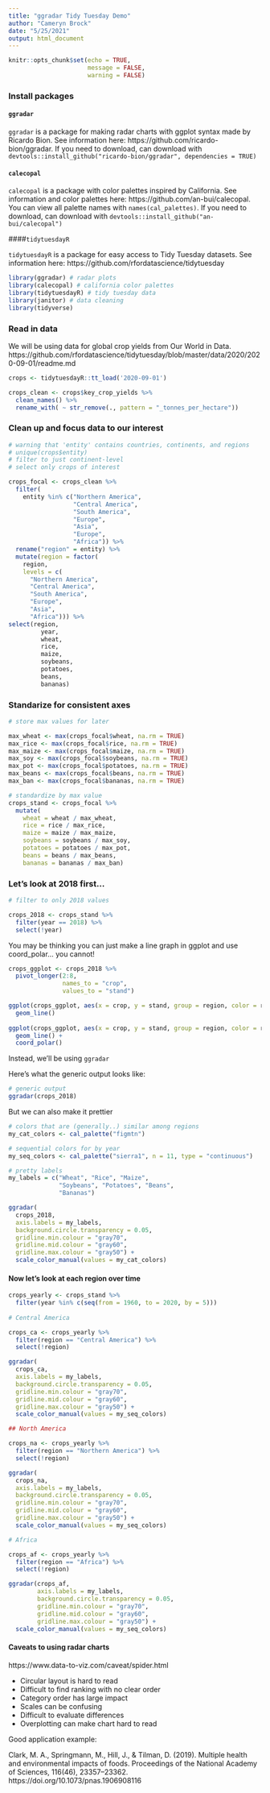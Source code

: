```yaml
---
title: "ggradar Tidy Tuesday Demo"
author: "Cameryn Brock"
date: "5/25/2021"
output: html_document
---
```


```r
knitr::opts_chunk$set(echo = TRUE,
                      message = FALSE,
                      warning = FALSE)
```

### Install packages

#### `ggradar`

`ggradar` is a package for making radar charts with ggplot syntax made by Ricardo Bion. See information here: https://github.com/ricardo-bion/ggradar. If you need to download, can download with 
`devtools::install_github("ricardo-bion/ggradar", dependencies = TRUE)`

#### `calecopal`

`calecopal` is a package with color palettes inspired by California. See information and color palettes here: https://github.com/an-bui/calecopal. You can view all palette names with `names(cal_palettes)`. If you need to download, can download with 
`devtools::install_github("an-bui/calecopal")`

####`tidytuesdayR`

`tidytuesdayR` is a package for easy access to Tidy Tuesday datasets. See information here: https://github.com/rfordatascience/tidytuesday



```r
library(ggradar) # radar plots
library(calecopal) # california color palettes
library(tidytuesdayR) # tidy tuesday data
library(janitor) # data cleaning
library(tidyverse)
```

### Read in data

We will be using data for global crop yields from Our World in Data. https://github.com/rfordatascience/tidytuesday/blob/master/data/2020/2020-09-01/readme.md

```r
crops <- tidytuesdayR::tt_load('2020-09-01')

crops_clean <- crops$key_crop_yields %>%
  clean_names() %>%
  rename_with( ~ str_remove(., pattern = "_tonnes_per_hectare"))
```

### Clean up and focus data to our interest

```r
# warning that 'entity' contains countries, continents, and regions
# unique(crops$entity)
# filter to just continent-level
# select only crops of interest

crops_focal <- crops_clean %>%
  filter(
    entity %in% c("Northern America",
                  "Central America",
                  "South America",
                  "Europe",
                  "Asia",
                  "Europe",
                  "Africa")) %>%
  rename("region" = entity) %>%
  mutate(region = factor(
    region,
    levels = c(
      "Northern America",
      "Central America",
      "South America",
      "Europe",
      "Asia",
      "Africa"))) %>% 
select(region, 
         year,
         wheat,
         rice,
         maize,
         soybeans,
         potatoes,
         beans,
         bananas)
```

### Standarize for consistent axes

```r
# store max values for later

max_wheat <- max(crops_focal$wheat, na.rm = TRUE)
max_rice <- max(crops_focal$rice, na.rm = TRUE)
max_maize <- max(crops_focal$maize, na.rm = TRUE)
max_soy <- max(crops_focal$soybeans, na.rm = TRUE)
max_pot <- max(crops_focal$potatoes, na.rm = TRUE)
max_beans <- max(crops_focal$beans, na.rm = TRUE)
max_ban <- max(crops_focal$bananas, na.rm = TRUE)

# standardize by max value
crops_stand <- crops_focal %>%
  mutate(
    wheat = wheat / max_wheat,
    rice = rice / max_rice,
    maize = maize / max_maize,
    soybeans = soybeans / max_soy,
    potatoes = potatoes / max_pot,
    beans = beans / max_beans,
    bananas = bananas / max_ban)
```

### Let's look at 2018 first...

```r
# filter to only 2018 values

crops_2018 <- crops_stand %>%
  filter(year == 2018) %>%
  select(!year)
```


You may be thinking you can just make a line graph in ggplot and use coord_polar... you cannot!

```r
crops_ggplot <- crops_2018 %>% 
  pivot_longer(2:8,
               names_to = "crop",
               values_to = "stand")

ggplot(crops_ggplot, aes(x = crop, y = stand, group = region, color = region)) + 
  geom_line()
  
ggplot(crops_ggplot, aes(x = crop, y = stand, group = region, color = region)) + 
  geom_line() + 
  coord_polar()
```

Instead, we'll be using `ggradar`

Here's what the generic output looks like:

```r
# generic output
ggradar(crops_2018)
```

But we can also make it prettier

```r
# colors that are (generally..) similar among regions
my_cat_colors <- cal_palette("figmtn")

# sequential colors for by year
my_seq_colors <- cal_palette("sierra1", n = 11, type = "continuous")

# pretty labels
my_labels = c("Wheat", "Rice", "Maize", 
              "Soybeans", "Potatoes", "Beans",
              "Bananas")
```


```r
ggradar(
  crops_2018,
  axis.labels = my_labels,
  background.circle.transparency = 0.05,
  gridline.min.colour = "gray70",
  gridline.mid.colour = "gray60",
  gridline.max.colour = "gray50") +
  scale_color_manual(values = my_cat_colors)
```

#### Now let's look at each region over time

```r
crops_yearly <- crops_stand %>% 
  filter(year %in% c(seq(from = 1960, to = 2020, by = 5)))
 
# Central America

crops_ca <- crops_yearly %>%
  filter(region == "Central America") %>% 
  select(!region)

ggradar(
  crops_ca,
  axis.labels = my_labels,
  background.circle.transparency = 0.05,
  gridline.min.colour = "gray70",
  gridline.mid.colour = "gray60",
  gridline.max.colour = "gray50") +
  scale_color_manual(values = my_seq_colors)
```

```r
## North America

crops_na <- crops_yearly %>%
  filter(region == "Northern America") %>% 
  select(!region) 

ggradar(
  crops_na,
  axis.labels = my_labels,
  background.circle.transparency = 0.05,
  gridline.min.colour = "gray70",
  gridline.mid.colour = "gray60",
  gridline.max.colour = "gray50") +
  scale_color_manual(values = my_seq_colors)
```

```r
# Africa

crops_af <- crops_yearly %>%
  filter(region == "Africa") %>% 
  select(!region)

ggradar(crops_af,
        axis.labels = my_labels,
        background.circle.transparency = 0.05,
        gridline.min.colour = "gray70",
        gridline.mid.colour = "gray60",
        gridline.max.colour = "gray50") + 
  scale_color_manual(values = my_seq_colors) 
```



#### Caveats to using radar charts

https://www.data-to-viz.com/caveat/spider.html

* Circular layout is hard to read
* Difficult to find ranking with no clear order
* Category order has large impact
* Scales can be confusing
* Difficult to evaluate differences
* Overplotting can make chart hard to read

Good application example: 

Clark, M. A., Springmann, M., Hill, J., & Tilman, D. (2019). Multiple health and environmental impacts of foods. Proceedings of the National Academy of Sciences, 116(46), 23357–23362. https://doi.org/10.1073/pnas.1906908116